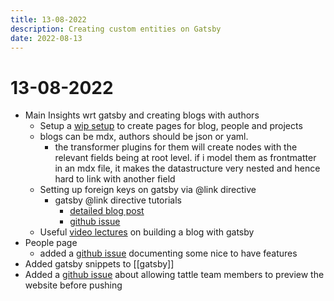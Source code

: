 ```yaml
---
title: 13-08-2022
description: Creating custom entities on Gatsby
date: 2022-08-13
---
```


# 13-08-2022

- Main Insights wrt gatsby and creating blogs with authors
  - Setup a [wip setup](https://github.com/tattle-made/website/commit/5280aab81432544def4f94c49749fab0937e3163) to create pages for blog, people and projects
  - blogs can be mdx, authors should be json or yaml.
    - the transformer plugins for them will create nodes with the relevant fields being at root level. if i model them as frontmatter in an mdx file, it makes the datastructure very nested and hence hard to link with another field
  - Setting up foreign keys on gatsby via @link directive
    - gatsby @link directive tutorials
      - [detailed blog post](https://hashinteractive.com/blog/gatsby-data-relationships-with-foreign-key-fields/)
      - [github issue](https://github.com/gatsbyjs/gatsby/issues/24791)
  - Useful [video lectures](https://www.youtube.com/playlist?list=PLW0RabRDhwwzVNhlOgQQgw6HJzXdM1MnT) on building a blog with gatsby
- People page
  - added a [github issue](https://github.com/tattle-made/website/issues/75) documenting some nice to have features
- Added gatsby snippets to [[gatsby]]
- Added a [github issue](https://github.com/tattle-made/website/issues/76) about allowing tattle team members to preview the website before pushing
